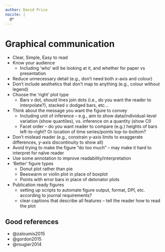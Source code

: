 ```yaml
---
author: David Price
nocite: |
  @*
---
```


# Graphical communication

- Clear, Simple, Easy to read
- Know your audience
    - Including ‘who’ will be looking at it, and whether for paper vs presentation
-	Reduce unnecessary detail (e.g., don’t need both x-axis and colour)
-	Don’t include aesthetics that don’t map to anything (e.g., colour without legend)
-	Choose the ‘right’ plot type
    - Bars v dot,  should lines join dots (i.e., do you want the reader to interpolate?), stacked v dodged bars, etc…
-	Think about the message you want the figure to convey
    - Including unit of inference – e.g., aim to show data/individual-level variation (show quantiles), vs. inference on a quantity (show CI)
    - Facet order – do you want reader to compare (e.g.) heights of bars left-to-right? Or location of time series/points top-to-bottom?
-	Don’t mislead reader (e.g., constrain y-axis limits to exaggerate differences, y-axis discontinuity to show all)
-	Avoid trying to make the figure “do too much” – may make it hard to interpret for naïve reader
-	Use some annotation to improve readability/interpretation
-	‘Better’ figure types
    - Donut plot rather than pie
    - Beeswarm or violin plot in place of boxplot
    - Points with error bars in place of detonator plots
-	Publication ready figures
     - setting up scripts to automate figure output, format, DPI, etc. according to journal requirements?
    - clear captions that describe all features – tell the reader how to read the plot

## Good references 
- @zaloumis2015
- @gordon2015
- @rougier2014



